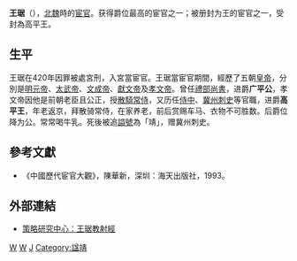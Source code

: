 {{東亞宦官
|名稱 =王琚
|身份 =
|國家 =[[北魏|北魏]]
|時代 =
|政權 =
|主君 =[[魏明元帝|魏明元帝]]→[[魏太武帝|魏太武帝]]→[[魏文成帝|魏文成帝]]→[[魏獻文帝|魏獻文帝]]→[[魏孝文帝|魏孝文帝]]
|屆數 =
|最高職務 =[[侍中|侍中]]
|前任 = 
|繼任 = 
|圖片名稱 =
|圖片大小 =
|圖片說明 =
|氏 =
|姓 =王琚
|名 =
|姓名 =
|字 =
|號=
|官職 =散騎常侍、侍中
|封爵 =高平王
|封號 =
|封地 =
|尊號 =
|族裔 = 
|信仰 =
|氏族 =
|籍貫 =
|祖籍 =
|本籍 =
|出身地 =
|府邸 =
|世系 = 
|初名 =
|乳名 = <!--朝鮮以外人物用-->
|兒名 = <!--朝鮮人用-->
|小字 =
|別名 =
|通稱 =
|法號 =
|其他名號 =
|出生日期 =704年
|出生地點 =
|淨身時間 =
|入宮時間 =
|逝世日期 =762年
|逝世地點 =
|廟號 =
|諡號 =
|墓葬 =
|祠廟 =
|知名於 =
|父親 =
|母親 =
|養父=
|養母=
|妻 =<!--有些宦官會娶妻-->
|妻之父 =
|妻之母 =
|兄弟 =
|姊妹 =
|子 =<!--有些宦官在被閹割前有子女-->
|女 =
|養子 =
|養女 =
|其他親屬 =
|經歷 = 
|著作 =
|注釋 =
}}
'''王琚'''（{{bd|407年||496年||W王}}），[[北魏|北魏]]時的[[宦官|宦官]]。获得爵位最高的宦官之一；被册封为王的宦官之一，受封為高平王。

==生平==
王琚在420年因罪被處宮刑，入宮當宦官。王琚當宦官期間，經歷了五朝[[皇帝|皇帝]]，分別是[[北魏明元帝|明元帝]]、[[北魏太武帝|太武帝]]、[[北魏文成帝|文成帝]]、[[北魏獻文帝|獻文帝]]及[[北魏孝文帝|孝文帝]]。曾任[[禮部尚書|禮部尚書]]，进爵'''广平公'''，孝文帝因他是前朝老臣且公正，授[[散騎常侍|散騎常侍]]，又历任[[侍中|侍中]]、[[冀州|冀州]][[刺史|刺史]]等官職，进爵'''高平王'''，年老返京，拜散骑常侍，在家养老，前后赏赐车马、衣物不可胜数。后爵位降为公。常常喝牛乳。死後被追[[謚號|謚號]]為「靖」，赠冀州刺史。
==參考文獻==
*《中國歷代宦官大觀》，陳華新，深圳：海天出版社，1993。

[[Category:北魏宦官|W]]
[[Category:北魏王爵|W]]
[[Category:王姓|J]]
[[Category:諡靖|Category:諡靖]]

==外部連結==
*[http://www.cos.url.tw/book/3/O-1-025-1.htm 策略研究中心：王琚教射經] {{Wayback|url=http://www.cos.url.tw/book/3/O-1-025-1.htm |date=20160304042749 }}